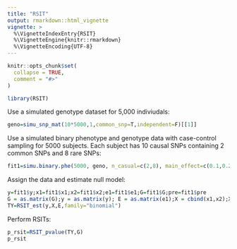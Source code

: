 ```yaml
---
title: "RSIT"
output: rmarkdown::html_vignette
vignette: >
  %\VignetteIndexEntry{RSIT}
  %\VignetteEngine{knitr::rmarkdown}
  %\VignetteEncoding{UTF-8}
---
```


```r
knitr::opts_chunk$set(
  collapse = TRUE,
  comment = "#>"
)
```

```r
library(RSIT)
```
Use a simulated genotype dataset for 5,000 indiviudals:
```r
geno=simu_snp_mat(10*5000,1,common_snp=T,independent=F)[[1]]
```
Use a simulated binary phenotype and genotype data with case-control sampling for 5000 subjects. Each subject has 10 causal SNPs containing 2 common SNPs and 8 rare SNPs:
```r
fit1=simu.binary.phe(5000, geno, n_casual=c(2,8), main_effect=c(0.1,0.2), GE_effect=c(0.3,0.88), direction=c("oppo","oppo"), GEindependent=T, power=T, maineffect=F)
```


Assign the data and estimate null model:
```r
y=fit1$y;x1=fit1$x1;x2=fit1$x2;e1=fit1$e1;G=fit1$G;pre=fit1$pre
G = as.matrix(G);y = as.matrix(y); E = as.matrix(e1);X = cbind(x1,x2);X = as.matrix(X);
TY=RSIT_est(y,X,E,family="binomial")
```

Perform RSITs:
```r
p_rsit=RSIT_pvalue(TY,G)
p_rsit
```